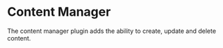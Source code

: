 # Content Manager

The content manager plugin adds the ability to create, update and delete content.
